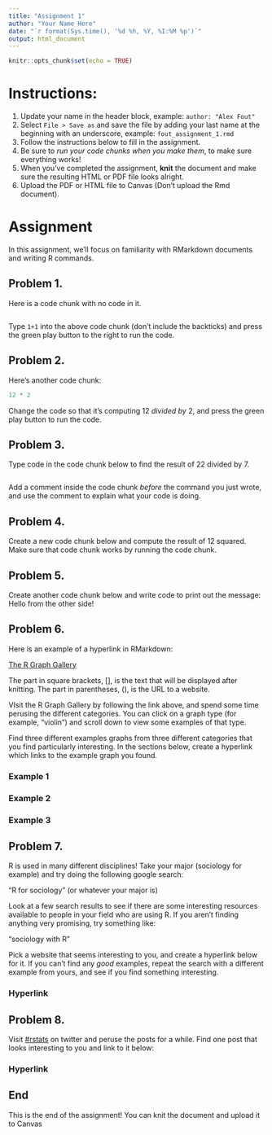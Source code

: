 ```yaml
---
title: "Assignment 1"
author: "Your Name Here"
date: "`r format(Sys.time(), '%d %h, %Y, %I:%M %p')`"
output: html_document
---
```


```r
knitr::opts_chunk$set(echo = TRUE)
```

# Instructions:

1. Update your name in the header block, example: `author: "Alex Fout" `
1. Select `File > Save as` and save the file by adding your last name at the beginning with an underscore, example: `fout_assignment_1.rmd`
1. Follow the instructions below to fill in the assignment.
1. Be sure to _run your code chunks when you make them_, to make sure everything works!
1. When you've completed the assignment, __knit__ the document and make sure the resulting HTML or PDF file looks alright.
1. Upload the PDF or HTML file to Canvas (Don't upload the Rmd document).


# Assignment

In this assignment, we'll focus on familiarity with RMarkdown documents and writing R commands.


## Problem 1. 

Here is a code chunk with no code in it.

```r

```

Type `1+1` into the above code chunk (don't include the backticks) and press the green play button to the right to run the code.


## Problem 2. 
 
Here's another code chunk:

```r
12 * 2
```

Change the code so that it's computing 12 _divided by_ 2, and press the green play button to run the code.


## Problem 3. 

Type code in the code chunk below to find the result of 22 divided by 7.

```r

```

Add a comment inside the code chunk _before_ the command you just wrote, and use the comment to explain what your code is doing.


## Problem 4.

Create a new code chunk below and compute the result of 12 squared.
Make sure that code chunk works by running the code chunk.


## Problem 5.

Create another code chunk below and write code to print out the message: Hello from the other side!


## Problem 6.

Here is an example of a hyperlink in RMarkdown:

[The R Graph Gallery](https://www.r-graph-gallery.com/)

The part in square brackets, [], is the text that will be displayed after knitting.
The part in parentheses, (), is the URL to a website.

VIsit the R Graph Gallery by following the link above, and spend some time perusing the different categories. 
You can click on a graph type (for example, "violin") and scroll down to view some examples of that type. 

Find three different examples graphs from three different categories that you find particularly interesting.
In the sections below, create a hyperlink which links to the example graph you found.


### Example 1


### Example 2


### Example 3



## Problem 7. 

R is used in many different disciplines!
Take your major (sociology for example) and try doing the following google search:

"R for sociology" (or whatever your major is)

Look at a few search results to see if there are some interesting resources available to people in your field who are using R.
If you aren't finding anything very promising, try something like:

"sociology with R"

Pick a website that seems interesting to you, and create a hyperlink below for it.
If you can't find any _good_ examples, repeat the search with a different example from yours, and see if you find something interesting. 

### Hyperlink


## Problem 8.

Visit [#rstats](https://twitter.com/hashtag/rstats?lang=en) on twitter and peruse the posts for a while.
Find one post that looks interesting to you and link to it below:

### Hyperlink


## End

This is the end of the assignment!
You can knit the document and upload it to Canvas


